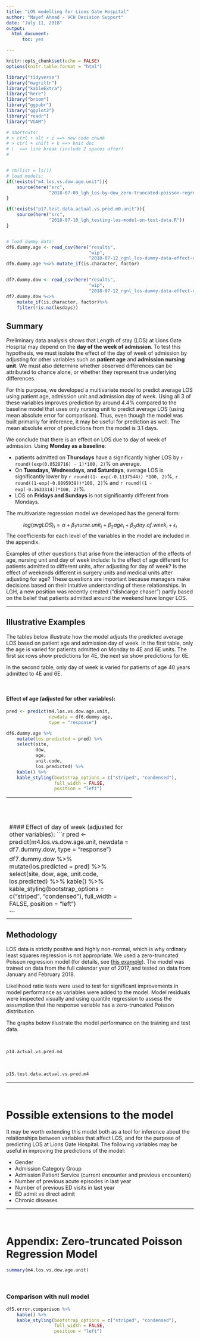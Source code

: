 ```yaml
---
title: "LOS modelling for Lions Gate Hospital"
author: "Nayef Ahmad - VCH Decision Support"
date: "July 11, 2018"
output:
  html_document:
      toc: yes

---
```


```r
knitr::opts_chunk$set(echo = FALSE)
options(knitr.table.format = "html")

library("tidyverse")
library("magrittr")
library("kableExtra")
library("here")
library("broom")
library("ggpubr")
library("ggplot2")
library("readr")
library("VGAM")

# shortcuts: 
# > ctrl + alt + i ==> new code chunk
# > ctrl + shift + k ==> knit doc 
# \  ==> line break (include 2 spaces after)
# 


# rm(list = ls())
# load models: 
if(!exists("m4.los.vs.dow.age.unit")){
    source(here("src", 
                "2018-07-09_lgh_los-by-dow_zero-truncated-poisson-regression.R"))
}

if(!exists("p17.test.data.actual.vs.pred.m0.unit")){
    source(here("src", 
                "2018-07-10_lgh_testing-los-model-on-test-data.R"))
}


# load dummy data: 
df6.dummy.age <- read_csv(here("results", 
                               "wip", 
                               "2018-07-12_rgnl_los-dummy-data-effect-of-age.csv"))
df6.dummy.age %<>% mutate_if(is.character, factor)


df7.dummy.dow <- read_csv(here("results", 
                               "wip", 
                               "2018-07-12_rgnl_los-dummy-data-effect-of-dow.csv"))
df7.dummy.dow %<>% 
    mutate_if(is.character, factor)%>% 
    filter(!is.na(losdays))


```

## Summary
Preliminary data analysis shows that Length of stay (LOS) at Lions Gate Hospital may depend on the __day of the week of admission__. To test this hypothesis, we must isolate the effect of the day of week of admission by adjusting for other variables such as __patient age__ and __admission nursing unit__. We must also determine whether observed differences can be attributed to chance alone, or whether they represent true underlying differences. 

For this purpose, we developed a multivariate model to predict average LOS using patient age, admission unit and admission day of week. Using all 3 of these variables improves prediction by around 4.4% compared to the baseline model that uses only nursing unit to predict average LOS (using mean absolute error for comparison). Thus, even though the model was built primarily for inference, it may be useful for prediction as well. The mean absolute error of predictions from the model is 3.1 days. 

We conclude that there is an effect on LOS due to day of week of admission. Using __Monday as a baseline__: 

* patients admitted on __Thursdays__ have a significantly higher LOS by `r round((exp(0.0528716) - 1)*100, 2)`% on average. 
* On __Tuesdays, Wednesdays, and Saturdays__, average LOS is significantly lower by `r round((1- exp(-0.1137544)) *100, 2)`%, `r round((1-exp(-0.0895939))*100, 2)`% and `r round((1 - exp(-0.1633314))*100, 2)`%. 
* LOS on __Fridays and Sundays__ is not significantly different from Mondays.  

The multivariate regression model we developed has the general form: 

$${log(avgLOS)_i} = \alpha + \beta_{1} nurse.unit_{i} + \beta_{2}  age_{i} + \beta_{3}  day.of.week_{i} + \epsilon_{i}$$
The coefficients for each level of the variables in the model are included in the appendix. 


Examples of other questions that arise from the interaction of the effects of age, nursing unit and day of week include: Is the effect of age different for patients admitted to different units, after adjusting for day of week? Is the effect of weekends different in surgery units and medical units after adjusting for age? These questions are important because managers make decisions based on their intuitive understanding of these relationships. In LGH, a new position was recently created ("dishcarge chaser") partly based on the belief that patients admitted around the weekend have longer LOS.  


------------------------------------------------

## Illustrative Examples 
The tables below illustrate how the model adjusts the predicted average LOS based on patient age and admission day of week. In the first table, only the age is varied for patients admitted on Monday to 4E and 6E units. The first six rows show predictions for 4E, the next six show predictions for 6E. 

In the second table, only day of week is varied for patients of age 40 years admitted to 4E and 6E. 

\  

#### Effect of age (adjusted for other variables): 
```r
pred <- predict(m4.los.vs.dow.age.unit, 
                newdata = df6.dummy.age, 
                type = "response")

df6.dummy.age %>% 
    mutate(los.predicted = pred) %>% 
    select(site, 
           dow, 
           age, 
           unit.code, 
           los.predicted) %>% 
    kable() %>% 
    kable_styling(bootstrap_options = c("striped", "condensed"),
                  full_width = FALSE, 
                  position = "left")

```

-----------------------------------------------
\ 
\  
\  

#### Effect of day of week (adjusted for other variables): 
```r
pred <- predict(m4.los.vs.dow.age.unit, 
                newdata = df7.dummy.dow, 
                type = "response")

df7.dummy.dow %>% 
    mutate(los.predicted = pred) %>% 
    select(site, 
           dow, 
           age, 
           unit.code, 
           los.predicted) %>% 
    kable() %>% 
    kable_styling(bootstrap_options = c("striped", "condensed"),
                  full_width = FALSE, 
                  position = "left")


```

---------------------------------------------------

## Methodology
LOS data is strictly positive and highly non-normal, which is why ordinary least squares regression is not appropriate. We used a zero-truncated Poisson regression model (for details, see [this example](https://stats.idre.ucla.edu/r/dae/zero-truncated-poisson/)). The model was trained on data from the full calendar year of 2017, and tested on data from January and February 2018. 

Likelihood ratio tests were used to test for significant improvements in model performance as variables were added to the model. Model residuals were inspected visually and using quantile regression to assess the assumption that the response variable has a zero-truncated Poisson distribution. 

The graphs below illustrate the model performance on the training and test data.

\  

```r
p14.actual.vs.pred.m4
```

\  
\  

```r
p15.test.data.actual.vs.pred.m4
```



---------------------------

\  
\  
\  

# Possible extensions to the model
It may be worth extending this model both as a tool for inference about the relationships between variables that affect LOS, and for the purpose of predicting LOS at Lions Gate Hospital. The following variables may be useful in improving the predictions of the model: 

* Gender
* Admission Category Group              
* Admission Patient Service (current encounter and previous encounters)
* Number of previous acute episodes in last year 
* Number of previous ED visits in last year 
* ED admit vs direct admit 
* Chronic diseases 


------------------------------
\  
\  
\  
\  
\  

# Appendix: Zero-truncated Poisson Regression Model
```r
summary(m4.los.vs.dow.age.unit)
```



\  
\  
\  

### Comparison with null model 
```r
df5.error.comparison %>% 
    kable() %>% 
    kable_styling(bootstrap_options = c("striped", "condensed"),
                  full_width = FALSE, 
                  position = "left")
```




